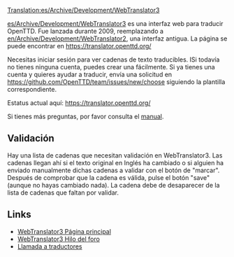 [[Translation:es/Archive/Development/WebTranslator3]]

[[es/Archive/Development/WebTranslator3]] es una interfaz web para traducir OpenTTD. Fue lanzada durante 2009, reemplazando a [[en/Archive/Development/WebTranslator2]], una interfaz antigua.
La página se puede encontrar en [https://translator.openttd.org/ https://translator.openttd.org/]

Necesitas iniciar sesión para ver cadenas de texto traducibles. ISi todavía no tienes ninguna cuenta, puedes crear una fácilmente.
Si ya tienes una cuenta y quieres ayudar a traducir, envía una solicitud en [https://github.com/OpenTTD/team/issues/new/choose https://github.com/OpenTTD/team/issues/new/choose] siguiendo la plantilla correspondiente.

Estatus actual aquí: https://translator.openttd.org/

Si tienes más preguntas, por favor consulta el [http://bundles.openttdcoop.org/eints/nightlies/LATEST/docs/usage.html manual].

== Validación ==
Hay una lista de cadenas que necesitan validación en WebTranslator3. Las cadenas llegan ahí si el texto original en Inglés ha cambiado o si alguien ha enviado manualmente dichas cadenas a validar con el botón de "marcar". Después de comprobar que la cadena es válida, pulse el botón "save" (aunque no hayas cambiado nada). La cadena debe de desaparecer de la lista de cadenas que faltan por validar.

== Links ==
*[https://translator.openttd.org/ WebTranslator3 Página principal]
*[https://www.tt-forums.net/viewtopic.php?f=29&t=44018 WebTranslator3 Hilo del foro]
*[https://www.tt-forums.net/viewtopic.php?f=29&t=44214 Llamada a traductores]
